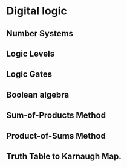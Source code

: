 # Digital logic

## Number Systems

## Logic Levels

## Logic Gates

## Boolean algebra

## Sum-of-Products Method

## Product-of-Sums Method

## Truth Table to Karnaugh Map.
